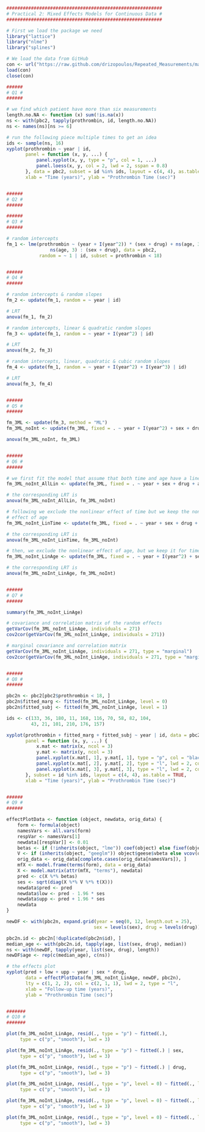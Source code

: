 ```r
#########################################################
# Practical 2: Mixed Effects Models for Continuous Data #
#########################################################

# First we load the package we need
library("lattice")
library("nlme")
library("splines")

# We load the data from GitHub
con <- url("https://raw.github.com/drizopoulos/Repeated_Measurements/master/Data.RData")
load(con)
close(con)

######
# Q1 #
######

# we find which patient have more than six measurements
length.no.NA <- function (x) sum(!is.na(x))
ns <- with(pbc2, tapply(prothrombin, id, length.no.NA))
ns <- names(ns)[ns >= 6]

# run the following piece multiple times to get an idea
ids <- sample(ns, 16) 
xyplot(prothrombin ~ year | id,
       panel = function (x, y, ...) {
           panel.xyplot(x, y, type = "p", col = 1, ...)
           panel.loess(x, y, col = 2, lwd = 2, sspan = 0.8)
       }, data = pbc2, subset = id %in% ids, layout = c(4, 4), as.table = TRUE, 
       xlab = "Time (years)", ylab = "Prothrombin Time (sec)")


######
# Q2 #
######

######
# Q3 #
######

# random intercepts
fm_1 <- lme(prothrombin ~ (year + I(year^2)) * (sex + drug) + ns(age, 3) + 
                ns(age, 3) : (sex + drug), data = pbc2, 
            random = ~ 1 | id, subset = prothrombin < 18)


######
# Q4 #
######

# random intercepts & random slopes
fm_2 <- update(fm_1, random = ~ year | id)

# LRT
anova(fm_1, fm_2)

# random intercepts, linear & quadratic random slopes
fm_3 <- update(fm_1, random = ~ year + I(year^2) | id)

# LRT
anova(fm_2, fm_3)

# random intercepts, linear, quadratic & cubic random slopes
fm_4 <- update(fm_1, random = ~ year + I(year^2) + I(year^3) | id)

# LRT
anova(fm_3, fm_4)


######
# Q5 #
######

fm_3ML <- update(fm_3, method = "ML")
fm_3ML_noInt <- update(fm_3ML, fixed = . ~ year + I(year^2) + sex + drug + ns(age, 3))

anova(fm_3ML_noInt, fm_3ML)


######
# Q6 #
######

# we first fit the model that assume that both time and age have a linear effect
fm_3ML_noInt_AllLin <- update(fm_3ML, fixed = . ~ year + sex + drug + age)

# the corresponding LRT is
anova(fm_3ML_noInt_AllLin, fm_3ML_noInt)

# following we exclude the nonlinear effect of time but we keep the nonlinear
# effect of age
fm_3ML_noInt_LinTime <- update(fm_3ML, fixed = . ~ year + sex + drug + ns(age, 3))

# the corresponding LRT is
anova(fm_3ML_noInt_LinTime, fm_3ML_noInt)

# then, we exclude the nonlinear effect of age, but we keep it for time
fm_3ML_noInt_LinAge <- update(fm_3ML, fixed = . ~ year + I(year^2) + sex + drug + age)

# the corresponding LRT is
anova(fm_3ML_noInt_LinAge, fm_3ML_noInt)


######
# Q7 #
######

summary(fm_3ML_noInt_LinAge)

# covariance and correlation matrix of the random effects
getVarCov(fm_3ML_noInt_LinAge, individuals = 271)
cov2cor(getVarCov(fm_3ML_noInt_LinAge, individuals = 271))

# marginal covariance and correlation matrix
getVarCov(fm_3ML_noInt_LinAge, individuals = 271, type = "marginal")
cov2cor(getVarCov(fm_3ML_noInt_LinAge, individuals = 271, type = "marginal")[[1]])


######
# Q8 #
######

pbc2n <- pbc2[pbc2$prothrombin < 18, ]
pbc2n$fitted_marg <- fitted(fm_3ML_noInt_LinAge, level = 0)
pbc2n$fitted_subj <- fitted(fm_3ML_noInt_LinAge, level = 1)

ids <- c(133, 36, 180, 11, 168, 116, 70, 58, 82, 104, 
         43, 21, 101, 210, 176, 157)

xyplot(prothrombin + fitted_marg + fitted_subj ~ year | id, data = pbc2n,
       panel = function (x, y, ...) {
           x.mat <- matrix(x, ncol = 3)
           y.mat <- matrix(y, ncol = 3)
           panel.xyplot(x.mat[, 1], y.mat[, 1], type = "p", col = "black")
           panel.xyplot(x.mat[, 2], y.mat[, 2], type = "l", lwd = 2, col = "red")
           panel.xyplot(x.mat[, 3], y.mat[, 3], type = "l", lwd = 2, col = "blue")
       }, subset = id %in% ids, layout = c(4, 4), as.table = TRUE, 
       xlab = "Time (years)", ylab = "Prothrombin Time (sec)")


######
# Q9 #
######

effectPlotData <- function (object, newdata, orig_data) {
    form <- formula(object)
    namesVars <- all.vars(form)
    respVar <- namesVars[1]
    newdata[[respVar]] <- 0.01
    betas <- if (!inherits(object, "lme")) coef(object) else fixef(object)
    V <- if (inherits(object, "geeglm")) object$geese$vbeta else vcov(object)
    orig_data <- orig_data[complete.cases(orig_data[namesVars]), ]
    mfX <- model.frame(terms(form), data = orig_data)
    X <- model.matrix(attr(mfX, "terms"), newdata)
    pred <- c(X %*% betas)
    ses <- sqrt(diag(X %*% V %*% t(X)))
    newdata$pred <- pred
    newdata$low <- pred - 1.96 * ses
    newdata$upp <- pred + 1.96 * ses
    newdata
}

newDF <- with(pbc2n, expand.grid(year = seq(0, 12, length.out = 25),
                                sex = levels(sex), drug = levels(drug)))

pbc2n.id <- pbc2n[!duplicated(pbc2n$id), ]
median_age <- with(pbc2n.id, tapply(age, list(sex, drug), median))
ns <- with(newDF, tapply(year, list(sex, drug), length))
newDF$age <- rep(c(median_age), c(ns))

# the effects plot
xyplot(pred + low + upp ~ year | sex * drug,
       data = effectPlotData(fm_3ML_noInt_LinAge, newDF, pbc2n), 
       lty = c(1, 2, 2), col = c(2, 1, 1), lwd = 2, type = "l",
       xlab = "Follow-up time (years)",
       ylab = "Prothrombin Time (sec)")


#######
# Q10 #
#######

plot(fm_3ML_noInt_LinAge, resid(., type = "p") ~ fitted(.), 
     type = c("p", "smooth"), lwd = 3)

plot(fm_3ML_noInt_LinAge, resid(., type = "p") ~ fitted(.) | sex, 
     type = c("p", "smooth"), lwd = 3)

plot(fm_3ML_noInt_LinAge, resid(., type = "p") ~ fitted(.) | drug, 
     type = c("p", "smooth"), lwd = 3)

plot(fm_3ML_noInt_LinAge, resid(., type = "p", level = 0) ~ fitted(., level = 0), 
     type = c("p", "smooth"), lwd = 3)

plot(fm_3ML_noInt_LinAge, resid(., type = "p", level = 0) ~ fitted(., level = 0) | sex, 
     type = c("p", "smooth"), lwd = 3)

plot(fm_3ML_noInt_LinAge, resid(., type = "p", level = 0) ~ fitted(., level = 0) | drug, 
     type = c("p", "smooth"), lwd = 3)
```

